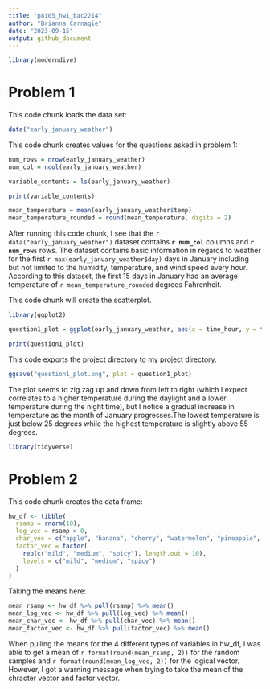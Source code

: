 ```yaml
---
title: "p8105_hw1_bac2214"
author: "Brianna Carnagie"
date: "2023-09-15"
output: github_document
---
```


```r
library(moderndive)
```

# Problem 1 
This code chunk loads the data set:

```r
data("early_january_weather")
```

This code chunk creates values for the questions asked in problem 1: 
```r
num_rows = nrow(early_january_weather)
num_col = ncol(early_january_weather)

variable_contents = ls(early_january_weather)

print(variable_contents)

mean_temperature = mean(early_january_weather$temp)
mean_temperature_rounded = round(mean_temperature, digits = 2)
```

After running this code chunk, I see that the `r data("early_january_weather")` dataset contains **`r num_col`** columns and **`r num_rows`** rows. The dataset contains basic information in regards to weather for the first `r max(early_january_weather$day)` days in January including but not limited to the humidity, temperature, and wind speed every hour. According to this dataset, the first 15 days in January had an average temperature of `r mean_temperature_rounded` degrees Fahrenheit.


This code chunk will create the scatterplot.

```r
library(ggplot2)
```


```r
question1_plot = ggplot(early_january_weather, aes(x = time_hour, y = temp, color = humid)) + geom_point()

print(question1_plot)
```

This code exports the project directory to my project directory.
```r
ggsave("question1_plot.png", plot = question1_plot)
```


The plot seems to zig zag up and down from left to right (which I expect correlates to a higher temperature during the daylight and a lower temperature during the night time), but I notice a gradual increase in temperature as the month of January progresses.The lowest temperature is just below 25 degrees while the highest temperature is slightly above 55 degrees.

```r
library(tidyverse)
```






# Problem 2
This code chunk creates the data frame: 
```r

hw_df <- tibble(
  rsamp = rnorm(10),
  log_vec = rsamp > 0,
  char_vec = c("apple", "banana", "cherry", "watermelon", "pineapple", "grape", "kiwi", "blueberry", "mango", "orange"),
  factor_vec = factor(
    rep(c("mild", "medium", "spicy"), length.out = 10),
    levels = c("mild", "medium", "spicy")
  )
)
```


Taking the means here:

```r
mean_rsamp <- hw_df %>% pull(rsamp) %>% mean()
mean_log_vec <- hw_df %>% pull(log_vec) %>% mean()
mean_char_vec <- hw_df %>% pull(char_vec) %>% mean()
mean_factor_vec <- hw_df %>% pull(factor_vec) %>% mean()

```

When pulling the means for the 4 different types of variables in hw_df, I was able to get a mean of `r format(round(mean_rsamp, 2))` for the random samples and `r format(round(mean_log_vec, 2))` for the logical vector. However, I got a warning message when trying to take the mean of the chracter vector and factor vector.

